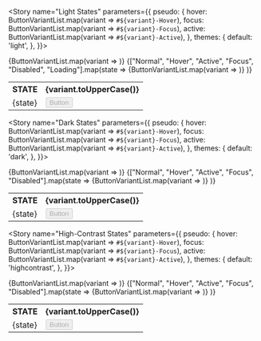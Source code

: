 
<Meta title="Tests"/>

<Story name="Light States" parameters={{
  pseudo: {
    hover: ButtonVariantList.map(variant => `#${variant}-Hover`),
    focus: ButtonVariantList.map(variant => `#${variant}-Focus`),
    active: ButtonVariantList.map(variant => `#${variant}-Active`),
  },
  themes: {
    default: 'light',
  },
}}>
  <table>
    <tr>
      <th>STATE</th>
      {ButtonVariantList.map(variant => <th>{variant.toUpperCase()}</th>)}
    </tr>
    {["Normal", "Hover", "Active", "Focus", "Disabled", "Loading"].map(state => <tr>
      <td>{state}</td>
      {ButtonVariantList.map(variant => <td><Button id={`${variant}-${state}`} disabled={state === "Disabled"}
                                                    isLoading={state === "Loading"}
                                                    variant={variant}>Button</Button></td>)}
    </tr>)}
  </table>
</Story>

<Story name="Dark States" parameters={{
  pseudo: {
    hover: ButtonVariantList.map(variant => `#${variant}-Hover`),
    focus: ButtonVariantList.map(variant => `#${variant}-Focus`),
    active: ButtonVariantList.map(variant => `#${variant}-Active`),
  },
  themes: {
    default: 'dark',
  },
}}>
  <table>
    <tr>
      <th>STATE</th>
      {ButtonVariantList.map(variant => <th>{variant.toUpperCase()}</th>)}
    </tr>
    {["Normal", "Hover", "Active", "Focus", "Disabled"].map(state => <tr>
      <td>{state}</td>
      {ButtonVariantList.map(variant => <td><Button id={`${variant}-${state}`} disabled={state === "Disabled"}
                                                    variant={variant}>Button</Button></td>)}
    </tr>)}
  </table>
</Story>

<Story name="High-Contrast States" parameters={{
  pseudo: {
    hover: ButtonVariantList.map(variant => `#${variant}-Hover`),
    focus: ButtonVariantList.map(variant => `#${variant}-Focus`),
    active: ButtonVariantList.map(variant => `#${variant}-Active`),
  },
  themes: {
    default: 'highcontrast',
  },
}}>
  <table>
    <tr>
      <th>STATE</th>
      {ButtonVariantList.map(variant => <th>{variant.toUpperCase()}</th>)}
    </tr>
    {["Normal", "Hover", "Active", "Focus", "Disabled"].map(state => <tr>
      <td>{state}</td>
      {ButtonVariantList.map(variant => <td><Button id={`${variant}-${state}`} disabled={state === "Disabled"}
                                                    variant={variant}>Button</Button></td>)}
    </tr>)}
  </table>
</Story>
